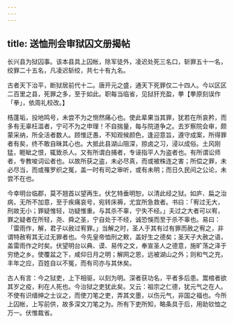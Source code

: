 ```yaml
---
---
---
```

title: 送恤刑会审狱囚文册揭帖
---



长兴县为狱囚事。该本县具上囚帐，除军徒外，凌迟处死三名口，斩罪五十一名，绞罪二十五名，凡凌迟斩绞，共七十有九名。

古者天下治平，断狱居前代十二。唐开元之盛，通天下死罪仅二十四人。今以区区二百里之县，死罪之多，至于如此。职每当临省，见狱犴充盈，拲【拲原刻误作「拳」，依周礼校改。】

梏蓬垢，投地鸣号，未尝不为之恻然痛心也。使此辈果当其罪，犹若在所哀矜，而多有无辜枉滥者，宁可不为之申理！不自揣量，每与院道争之。去岁察院会审，颇蒙采纳，所全活者数人。顾惟迂愚，不知观候颜色，逢迎意旨，遵守成案，所得罪者有矣，终不敢自昧其心也。大抵此县湖山阻深，掠卤之习，浸以成俗。土风刚猛，睚眦之恨，辄致杀人。又有所谓白捕者，专诬指平人为盗者也。有所谓讼师者，专教唆词讼者也。以故所获之盗，未必尽真，而或被株连之害；所偿之罪，未必尽当，而或罹罗织之冤，盖一时有司之审听，或有未明；而日久民间之公论，未尝不在也。

今幸明台临郡，莫不翘首以望再生。伏乞特垂明恕，以清此经之狱。如庐、扁之治病，无所不加意，至于疾痛哀号，宛转床褥，尤宜所急救者。书曰：「宥过无大，刑故无小；罪疑惟轻，功疑惟重。与其杀不辜，宁失不经。」夫过之大者可以宥，罪之疑者在所轻，尧、舜之圣，宁自处于不经，诚恐悞而至于杀不辜也。易曰：「雷雨作，解，君子以赦过宥罪。」当解之时，圣人于其有过有罪而赦之宥之，非谓特赦宥其无过无罪者也。今先皇帝恤刑之敕，盖好生之德矣；圣天子大赦之语，盖雷雨作之时矣。伏望明台以典、谟、易传之文，奉宣圣人之德意，施旷荡之泽于穷绝之乡。使覆盆之下，咸仰日月之明；解网之恩，远被湖山之外；则和气之充，丰年之应，百姓自以不冤，而有司亦与其休矣。

古人有言：今之狱吏，上下相驱，以刻为明。深者获功名，平者多后患。鬻棺者欲其岁之疫，利在人死也。今治狱之吏犹此矣。又云：祖宗之仁德，犹元气之在人。不使有识缙绅之士议之，而使刀笔之吏，弄其文墨，以伤元气，非国之福也。今所上囚帐，上写前供，故多深文刀笔之为。所有下吏所知，略条具于后，用助钦恤之万一。伏惟裁省。